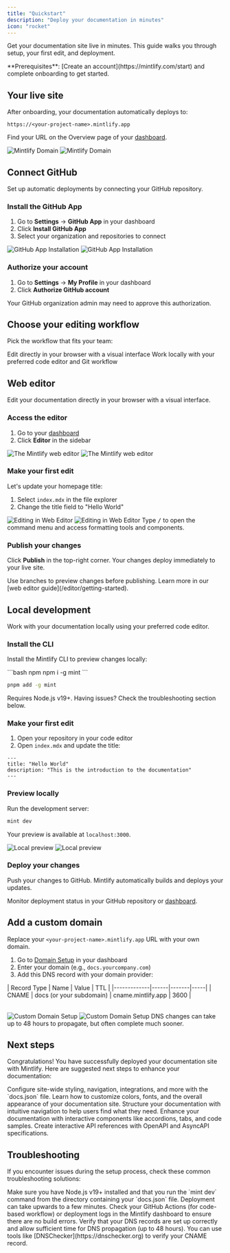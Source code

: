 ```yaml
---
title: "Quickstart"
description: "Deploy your documentation in minutes"
icon: "rocket"
---
```


Get your documentation site live in minutes. This guide walks you through setup, your first edit, and deployment.

<Info>
**Prerequisites**: [Create an account](https://mintlify.com/start) and complete onboarding to get started.
</Info>

## Your live site

After onboarding, your documentation automatically deploys to:

```
https://<your-project-name>.mintlify.app
```

Find your URL on the Overview page of your [dashboard](https://dashboard.mintlify.com/).

<Frame>
  <img src="/images/quickstart/mintlify-domain-light.png" alt="Mintlify Domain" className="block dark:hidden" />
  <img src="/images/quickstart/mintlify-domain-dark.png" alt="Mintlify Domain" className="hidden dark:block" />
</Frame>

## Connect GitHub

Set up automatic deployments by connecting your GitHub repository.

### Install the GitHub App

1. Go to **Settings** → **GitHub App** in your dashboard
2. Click **Install GitHub App**
3. Select your organization and repositories to connect

<Frame>
  <img src="/images/quickstart/github-app-installation-light.png" alt="GitHub App Installation" className="block dark:hidden" />
  <img src="/images/quickstart/github-app-installation-dark.png" alt="GitHub App Installation" className="hidden dark:block" />
</Frame>

### Authorize your account

1. Go to **Settings** → **My Profile** in your dashboard
2. Click **Authorize GitHub account**

<Info>
Your GitHub organization admin may need to approve this authorization.
</Info>

## Choose your editing workflow

Pick the workflow that fits your team:

<Card title="Web editor" icon="mouse-pointer-2" horizontal href="#web-editor">
  Edit directly in your browser with a visual interface
</Card>

<Card title="Local development" icon="terminal" horizontal href="#local-development">
  Work locally with your preferred code editor and Git workflow
</Card>

## Web editor

Edit your documentation directly in your browser with a visual interface.

### Access the editor

1. Go to your [dashboard](https://dashboard.mintlify.com)
2. Click **Editor** in the sidebar

<Frame>
  <img alt="The Mintlify web editor" src="/images/quickstart/web-editor-light.png" className="block dark:hidden" />
  <img alt="The Mintlify web editor" src="/images/quickstart/web-editor-dark.png" className="hidden dark:block" />
</Frame>

### Make your first edit

Let's update your homepage title:

1. Select `index.mdx` in the file explorer
2. Change the title field to "Hello World"

<Frame>
  <img alt="Editing in Web Editor" src="/images/quickstart/web-editor-editing-light.png" className="block dark:hidden" />
  <img alt="Editing in Web Editor" src="/images/quickstart/web-editor-editing-dark.png" className="hidden dark:block" />
</Frame>

<Tip>
Type <kbd>/</kbd> to open the command menu and access formatting tools and components.
</Tip>

### Publish your changes

Click **Publish** in the top-right corner. Your changes deploy immediately to your live site.

<Tip>
Use branches to preview changes before publishing. Learn more in our [web editor guide](/editor/getting-started).
</Tip>

## Local development

Work with your documentation locally using your preferred code editor.

### Install the CLI

Install the Mintlify CLI to preview changes locally:

<CodeGroup>
  ```bash npm
  npm i -g mint
  ```

  ```bash pnpm
  pnpm add -g mint
  ```
</CodeGroup>

<Info>
Requires Node.js v19+. Having issues? Check the troubleshooting section below.
</Info>

### Make your first edit

1. Open your repository in your code editor
2. Open `index.mdx` and update the title:

```mdx index.mdx {2}
---
title: "Hello World"
description: "This is the introduction to the documentation"
---
```

### Preview locally

Run the development server:

```bash
mint dev
```

Your preview is available at `localhost:3000`.

<Frame>
  <img src="/images/quickstart/mintlify-dev-light.png" alt="Local preview" className="block dark:hidden" />
  <img src="/images/quickstart/mintlify-dev-dark.png" alt="Local preview" className="hidden dark:block" />
</Frame>

### Deploy your changes

Push your changes to GitHub. Mintlify automatically builds and deploys your updates.

Monitor deployment status in your GitHub repository or [dashboard](https://dashboard.mintlify.com).

## Add a custom domain

Replace your `<your-project-name>.mintlify.app` URL with your own domain.

1. Go to [Domain Setup](https://dashboard.mintlify.com/settings/deployment/custom-domain) in your dashboard
2. Enter your domain (e.g., `docs.yourcompany.com`)
3. Add this DNS record with your domain provider:

<Table>
| Record Type | Name | Value | TTL |
|-------------|------|-------|-----|
| CNAME | docs (or your subdomain) | cname.mintlify.app | 3600 |
</Table>

<Frame>
  <img src="/images/quickstart/custom-domain-light.png" alt="Custom Domain Setup" className="block dark:hidden" />
  <img src="/images/quickstart/custom-domain-dark.png" alt="Custom Domain Setup" className="hidden dark:block" />
</Frame>

<Info>
DNS changes can take up to 48 hours to propagate, but often complete much sooner.
</Info>

## Next steps

Congratulations! You have successfully deployed your documentation site with Mintlify. Here are suggested next steps to enhance your documentation:

<Card title="Configure your global settings" icon="settings" href="settings" horizontal>
  Configure site-wide styling, navigation, integrations, and more with the `docs.json` file.
</Card>
<Card title="Customize your theme" icon="paintbrush" href="themes" horizontal>
  Learn how to customize colors, fonts, and the overall appearance of your documentation site.
</Card>
<Card title="Organize navigation" icon="map" href="navigation" horizontal>
  Structure your documentation with intuitive navigation to help users find what they need.
</Card>
<Card title="Add interactive components" icon="puzzle" href="/components/accordions" horizontal>
  Enhance your documentation with interactive components like accordions, tabs, and code samples.
</Card>
<Card title="Set up API references" icon="code" href="/api-playground/overview" horizontal>
  Create interactive API references with OpenAPI and AsyncAPI specifications.
</Card>

## Troubleshooting

If you encounter issues during the setup process, check these common troubleshooting solutions:

<AccordionGroup>
  <Accordion title="Local preview not working">
    Make sure you have Node.js v19+ installed and that you run the `mint dev` command from the directory containing your `docs.json` file.
  </Accordion>
  <Accordion title="Changes not reflecting on live site">
    Deployment can take upwards to a few minutes. Check your GitHub Actions (for code-based workflow) or deployment logs in the Mintlify dashboard to ensure there are no build errors.
  </Accordion>
  <Accordion title="Custom domain not connecting">
    Verify that your DNS records are set up correctly and allow sufficient time for DNS propagation (up to 48 hours). You can use tools like [DNSChecker](https://dnschecker.org) to verify your CNAME record.
  </Accordion>
</AccordionGroup>

